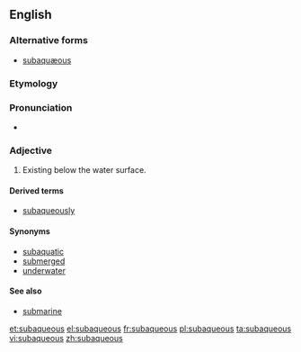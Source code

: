 ==English==
===Alternative forms===
* [[subaquæous]]

===Etymology===
{{prefix|sub|aqueous}}

===Pronunciation===
*{{IPA|sɜˈbeɪkwiəs}}

===Adjective===
{{en-adj|-}}

# Existing below the water surface.

====Derived terms====
*[[subaqueously]]

====Synonyms====
*[[subaquatic]]
*[[submerged]]
*[[underwater]]

====See also====
*[[submarine]]

[[et:subaqueous]]
[[el:subaqueous]]
[[fr:subaqueous]]
[[pl:subaqueous]]
[[ta:subaqueous]]
[[vi:subaqueous]]
[[zh:subaqueous]]